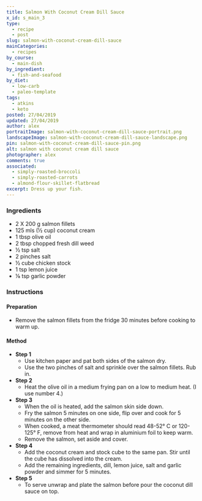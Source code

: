 ```yaml
---
title: Salmon With Coconut Cream Dill Sauce
x_id: s_main_3
type:
  - recipe
  - post
slug: salmon-with-coconut-cream-dill-sauce
mainCategories: 
  - recipes 
by_course:
  - main-dish
by_ingredient:
  - fish-and-seafood
by_diet:
  - low-carb
  - paleo-template
tags:
  - atkins
  - keto
posted: 27/04/2019
updated: 27/04/2019
author: alex
portraitImage: salmon-with-coconut-cream-dill-sauce-portrait.png
landscapeImage: salmon-with-coconut-cream-dill-sauce-landscape.png
pin: salmon-with-coconut-cream-dill-sauce-pin.png
alt: salmon with coconut cream dill sauce
photographer: alex
comments: true
associated: 
  - simply-roasted-broccoli
  - simply-roasted-carrots
  - almond-flour-skillet-flatbread
excerpt: Dress up your fish.
---
```


<Ingredients>

### Ingredients
    
  - 2 X 200 g salmon fillets
  - 125 mls (½ cup) coconut cream 
  - 1 tbsp olive oil
  - 2 tbsp chopped fresh dill weed
  - ½ tsp salt
  - 2 pinches salt
  - ½ cube chicken stock
  - 1 tsp lemon juice
  - ⅛ tsp garlic powder

</Ingredients>

<Instructions>

### Instructions

#### Preparation

  -  Remove the salmon fillets from the fridge 30 minutes before cooking to warm up.

#### Method

  - **Step 1**
    - Use kitchen paper and pat both sides of the salmon dry.
    - Use the two pinches of salt and sprinkle over the salmon fillets. Rub in.
  - **Step 2**
    - Heat the olive oil in a medium frying pan on a low to medium heat. (I use number 4.)
  - **Step 3**
    - When the oil is heated, add the salmon skin side down.
    - Fry the salmon 5 minutes on one side, flip over and cook for 5 minutes on the other side.
    - When cooked, a meat thermometer should read 48-52° C or 120-125° F, remove from heat and wrap in aluminium foil to keep warm. 
    - Remove the salmon, set aside and cover.
  - **Step 4**
    - Add the coconut cream and stock cube to the same pan. Stir until the cube has dissolved into the cream.
    - Add the remaining ingredients, dill, lemon juice, salt and garlic powder and simmer for 5 minutes.
  - **Step 5**
    - To serve unwrap and plate the salmon before pour the coconut dill sauce on top.

</Instructions>



